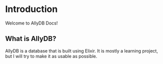 # Introduction

Welcome to AllyDB Docs!

## What is AllyDB?

AllyDB is a database that is built using Elixir. It is mostly a learning project, but I will try to make it as usable as possible.
